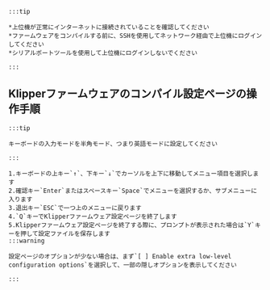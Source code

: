 ```
:::tip

*上位機が正常にインターネットに接続されていることを確認してください
*ファームウェアをコンパイルする前に、SSHを使用してネットワーク経由で上位機にログインしてください
*シリアルポートツールを使用して上位機にログインしないでください

:::
```

## Klipperファームウェアのコンパイル設定ページの操作手順

```
:::tip

キーボードの入力モードを半角モード、つまり英語モードに設定してください

:::

1.キーボードの上キー`↑`、下キー`↓`でカーソルを上下に移動してメニュー項目を選択します
2.確認キー`Enter`またはスペースキー`Space`でメニューを選択するか、サブメニューに入ります
3.退出キー`ESC`で一つ上のメニューに戻ります
4.`Q`キーでKlipperファームウェア設定ページを終了します
5.Klipperファームウェア設定ページを終了する際に、プロンプトが表示された場合は`Y`キーを押して設定ファイルを保存します
:::warning

設定ページのオプションが少ない場合は、まず`[ ] Enable extra low-level configuration options`を選択して、一部の隠しオプションを表示してください

:::
```
